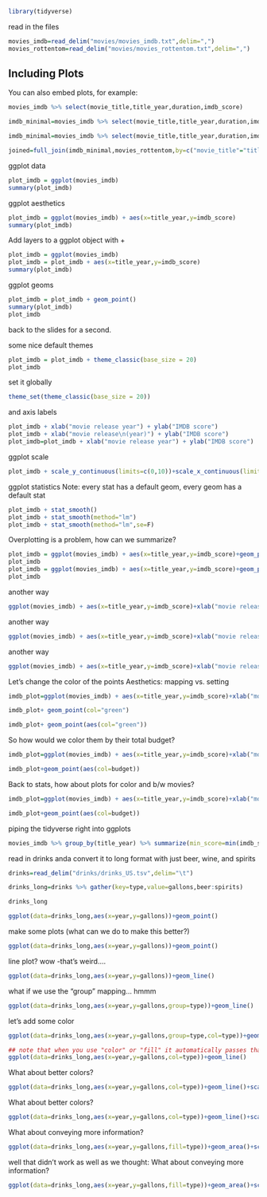 
```r
library(tidyverse)
```

read in the files
```r
movies_imdb=read_delim("movies/movies_imdb.txt",delim=",")
movies_rottentom=read_delim("movies/movies_rottentom.txt",delim=",")
```

## Including Plots

You can also embed plots, for example:

```r
movies_imdb %>% select(movie_title,title_year,duration,imdb_score)
```

```r
imdb_minimal=movies_imdb %>% select(movie_title,title_year,duration,imdb_score)
```


```r
imdb_minimal=movies_imdb %>% select(movie_title,title_year,duration,imdb_score)

joined=full_join(imdb_minimal,movies_rottentom,by=c("movie_title"="title"))
```


ggplot data
```r
plot_imdb = ggplot(movies_imdb)
summary(plot_imdb)
```

ggplot aesthetics
```r
plot_imdb = ggplot(movies_imdb) + aes(x=title_year,y=imdb_score)
summary(plot_imdb)
```

Add layers to a ggplot object with +
```r
plot_imdb = ggplot(movies_imdb)
plot_imdb = plot_imdb + aes(x=title_year,y=imdb_score)
summary(plot_imdb)
```

ggplot geoms
```r
plot_imdb = plot_imdb + geom_point()
summary(plot_imdb)
plot_imdb
```

back to the slides for a second.

some nice default themes 
```r
plot_imdb = plot_imdb + theme_classic(base_size = 20) 
plot_imdb
```

set it globally
```r
theme_set(theme_classic(base_size = 20)) 
```

and axis labels
```r
plot_imdb + xlab("movie release year") + ylab("IMDB score")
plot_imdb + xlab("movie release\n(year)") + ylab("IMDB score")
plot_imdb=plot_imdb + xlab("movie release year") + ylab("IMDB score")
```

ggplot scale
```r
plot_imdb + scale_y_continuous(limits=c(0,10))+scale_x_continuous(limits=c(1975,2010))
```

ggplot statistics
Note: every stat has a default geom, every geom has a default stat
```r
plot_imdb + stat_smooth()
plot_imdb + stat_smooth(method="lm")
plot_imdb + stat_smooth(method="lm",se=F)
```

Overplotting is a problem, how can we summarize?
```r
plot_imdb = ggplot(movies_imdb) + aes(x=title_year,y=imdb_score)+geom_point(alpha=0.1)+ xlab("movie release year") + ylab("IMDB score")+theme_classic(base_size = 20) + ggtitle("alpha == 0.1")
plot_imdb
plot_imdb = ggplot(movies_imdb) + aes(x=title_year,y=imdb_score)+geom_point(alpha=0.01)+ xlab("movie release year") + ylab("IMDB score")+theme_classic(base_size = 20) + ggtitle("alpha == 0.01")
plot_imdb
```

another way
```r
ggplot(movies_imdb) + aes(x=title_year,y=imdb_score)+xlab("movie release year") + ylab("IMDB score")+theme_classic(base_size = 20) + geom_bin2d()
```

another way
```r
ggplot(movies_imdb) + aes(x=title_year,y=imdb_score)+xlab("movie release year") + ylab("IMDB score")+theme_classic(base_size = 20) + geom_count(alpha=0.1)
```

another way
```r
ggplot(movies_imdb) + aes(x=title_year,y=imdb_score)+xlab("movie release year") + ylab("IMDB score")+geom_point()+theme_classic(base_size = 20) + geom_quantile()
```

Let's change the color of the points
Aesthetics: mapping vs. setting
```r
imdb_plot=ggplot(movies_imdb) + aes(x=title_year,y=imdb_score)+xlab("movie release year") + ylab("IMDB score")+theme_classic(base_size = 20)

imdb_plot+ geom_point(col="green")

imdb_plot+ geom_point(aes(col="green"))
```

So how would we color them by their total budget?
```r
imdb_plot=ggplot(movies_imdb) + aes(x=title_year,y=imdb_score)+xlab("movie release year") + ylab("IMDB score")+theme_classic(base_size = 20)

imdb_plot+geom_point(aes(col=budget))
```

Back to stats, how about plots for color and b/w movies?
```r
imdb_plot=ggplot(movies_imdb) + aes(x=title_year,y=imdb_score)+xlab("movie release year") + ylab("IMDB score")+theme_classic(base_size = 20)

imdb_plot+geom_point(aes(col=budget))
```

piping the tidyverse right into ggplots
```r
movies_imdb %>% group_by(title_year) %>% summarize(min_score=min(imdb_score),max_score=max(imdb_score),mean_score=mean(imdb_score)) %>% ggplot(aes(x=title_year,y=mean_score,ymin=min_score,ymax=max_score))+geom_errorbar()+geom_point()
```

read in drinks anda convert it to long format with just beer, wine, and spirits
```r
drinks=read_delim("drinks/drinks_US.tsv",delim="\t")

drinks_long=drinks %>% gather(key=type,value=gallons,beer:spirits)

drinks_long

ggplot(data=drinks_long,aes(x=year,y=gallons))+geom_point()
```

make some plots (what can we do to make this better?)
```r
ggplot(data=drinks_long,aes(x=year,y=gallons))+geom_point()
```

line plot? wow -that's weird....
```r
ggplot(data=drinks_long,aes(x=year,y=gallons))+geom_line()
```

what if we use the "group" mapping... hmmm 
```r
ggplot(data=drinks_long,aes(x=year,y=gallons,group=type))+geom_line()
```

let's add some color 
```r
ggplot(data=drinks_long,aes(x=year,y=gallons,group=type,col=type))+geom_line()

## note that when you use "color" or "fill" it automatically passes that same argument to "group", so this line is effectively the same
ggplot(data=drinks_long,aes(x=year,y=gallons,col=type))+geom_line()
```

What about better colors?
```r
ggplot(data=drinks_long,aes(x=year,y=gallons,col=type))+geom_line()+scale_color_manual(values = c("black","red"))
```

What about better colors?
```r
ggplot(data=drinks_long,aes(x=year,y=gallons,col=type))+geom_line()+scale_color_brewer(palette = "Set1")
```

What about conveying more information?
```r
ggplot(data=drinks_long,aes(x=year,y=gallons,fill=type))+geom_area()+scale_color_brewer(palette = "Set1")
```

well that didn't work as well as we thought:
What about conveying more information?
```r
ggplot(data=drinks_long,aes(x=year,y=gallons,fill=type))+geom_area()+scale_fill_brewer(palette = "Set1")
```